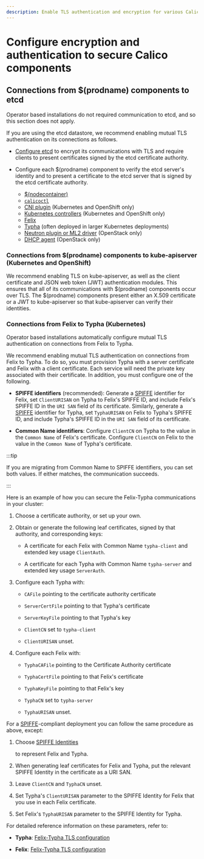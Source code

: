 ```yaml
---
description: Enable TLS authentication and encryption for various Calico components.
---
```


# Configure encryption and authentication to secure Calico components


## Connections from $(prodname) components to etcd

<Tabs>
<TabItem label="Operator" value="Operator-0">

Operator based installations do not required communication to etcd, and so this section does not apply.

</TabItem>
<TabItem label="Manifest" value="Manifest-1">

If you are using the etcd datastore, we recommend enabling mutual TLS authentication on
its connections as follows.

- [Configure etcd](https://coreos.com/etcd/docs/latest/op-guide/security.html) to encrypt its
  communications with TLS and require clients to present certificates signed by the etcd certificate
  authority.

- Configure each $(prodname) component to verify the etcd server's identity and to present
  a certificate to the etcd server that is signed by the etcd certificate authority.
  - [$(nodecontainer)](../../reference/configure-calico-node.mdx)
  - [`calicoctl`](../../operations/calicoctl/configure/etcd.mdx)
  - [CNI plugin](../../reference/configure-cni-plugins.mdx#etcd-location) (Kubernetes and OpenShift only)
  - [Kubernetes controllers](../../reference/kube-controllers/configuration.mdx#configuring-datastore-access) (Kubernetes and OpenShift only)
  - [Felix](../../reference/felix/configuration.mdx#etcd-datastore-configuration)
  - [Typha](../../reference/typha/configuration.mdx#etcd-datastore-configuration) (often deployed in
    larger Kubernetes deployments)
  - [Neutron plugin or ML2 driver](../../networking/openstack/configuration.mdx#neutron-server-etcneutronneutronconf) (OpenStack only)
  - [DHCP agent](../../networking/openstack/configuration.mdx#neutron-server-etcneutronneutronconf) (OpenStack only)

</TabItem>
</Tabs>

### Connections from $(prodname) components to kube-apiserver (Kubernetes and OpenShift)

We recommend enabling TLS on kube-apiserver, as well as the client certificate and JSON web token (JWT)
authentication modules. This ensures that all of its communications with $(prodname) components occur
over TLS. The $(prodname) components present either an X.509 certificate or a JWT to kube-apiserver
so that kube-apiserver can verify their identities.

### Connections from Felix to Typha (Kubernetes)

<Tabs>
<TabItem label="Operator" value="Operator-2">

Operator based installations automatically configure mutual TLS authentication on connections from
Felix to Typha.

</TabItem>
<TabItem label="Manifest" value="Manifest-3">

We recommend enabling mutual TLS authentication on connections from Felix to Typha.
To do so, you must provision Typha with a server certificate and Felix with a client
certificate. Each service will need the private key associated with their certificate.
In addition, you must configure one of the following.

- **SPIFFE identifiers** (recommended): Generate a [SPIFFE](https://github.com/spiffe/spiffe) identifier for Felix,
  set `ClientURISAN` on Typha to Felix's SPIFFE ID, and include Felix's SPIFFE ID in the `URI SAN` field
  of its certificate. Similarly, generate a [SPIFFE](https://github.com/spiffe/spiffe) identifier for Typha,
  set `TyphaURISAN` on Felix to Typha's SPIFFE ID, and include Typha's SPIFFE ID in the `URI SAN` field
  of its certificate.

- **Common Name identifiers**: Configure `ClientCN` on Typha to the value in the `Common Name` of Felix's
  certificate. Configure `ClientCN` on Felix to the value in the `Common Name` of Typha's
  certificate.

:::tip

If you are migrating from Common Name to SPIFFE identifiers, you can set both values.
If either matches, the communication succeeds.

:::

Here is an example of how you can secure the Felix-Typha communications in your
cluster:

1.  Choose a certificate authority, or set up your own.

1.  Obtain or generate the following leaf certificates, signed by that
    authority, and corresponding keys:

    - A certificate for each Felix with Common Name `typha-client` and
      extended key usage `ClientAuth`.

    - A certificate for each Typha with Common Name `typha-server` and
      extended key usage `ServerAuth`.

1.  Configure each Typha with:

    - `CAFile` pointing to the certificate authority certificate

    - `ServerCertFile` pointing to that Typha's certificate

    - `ServerKeyFile` pointing to that Typha's key

    - `ClientCN` set to `typha-client`

    - `ClientURISAN` unset.

1.  Configure each Felix with:

    - `TyphaCAFile` pointing to the Certificate Authority certificate

    - `TyphaCertFile` pointing to that Felix's certificate

    - `TyphaKeyFile` pointing to that Felix's key

    - `TyphaCN` set to `typha-server`

    - `TyphaURISAN` unset.

For a [SPIFFE](https://github.com/spiffe/spiffe)-compliant deployment you can
follow the same procedure as above, except:

1.  Choose [SPIFFE     Identities](https://github.com/spiffe/spiffe/blob/master/standards/SPIFFE-ID.md#2-spiffe-identity)

    to represent Felix and Typha.

1.  When generating leaf certificates for Felix and Typha, put the relevant
    SPIFFE Identity in the certificate as a URI SAN.

1.  Leave `ClientCN` and `TyphaCN` unset.

1.  Set Typha's `ClientURISAN` parameter to the SPIFFE Identity for Felix that
    you use in each Felix certificate.

1.  Set Felix's `TyphaURISAN` parameter to the SPIFFE Identity for Typha.

For detailed reference information on these parameters, refer to:

- **Typha**: [Felix-Typha TLS configuration](../../reference/typha/configuration.mdx#felix-typha-tls-configuration)

- **Felix**: [Felix-Typha TLS configuration](../../reference/felix/configuration.mdx#felix-typha-tls-configuration)

</TabItem>
</Tabs>
